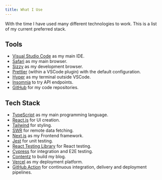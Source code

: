 ```yaml
---
title: What I Use
---
```


With the time I have used many different technologies to work. This is a list of my current preferred stack.

## Tools

- [Visual Studio Code](https://code.visualstudio.com/) as my main IDE.
- [Safari](https://www.apple.com/safari/) as my main browser.
- [Sizzy](hhttps://sizzy.co) as my development browser.
- [Prettier](https://prettier.io) (within a VSCode plugin) with the default configuration.
- [Hyper](https://hyper.is/) as my terminal outside VSCode.
- [Insomnia](https://insomnia.rest/) to try API endpoints.
- [GitHub](https://github.com) for my code repositories.

## Tech Stack

- [TypeScript](https://www.typescriptlang.org/) as my main programming language.
- [React.js](https://reactjs.org) for UI creation.
- [Tailwind](https://tailwindcss.com/) for styling.
- [SWR](https://swr.now.sh/) for remote data fetching.
- [Next.js](https://nextjs.org/) as my Frontend framework.
- [Jest](https://jestjs.io/) for unit testing.
- [React Testing Library](https://testing-library.com/react) for React testing.
- [Cypress](https://www.cypress.io/) for integration and E2E testing.
- [Contentz](https://github.com/sergiodxa/contentz) to build my blog.
- [Vercel](https://vercel.com/) as my deployment platform.
- [GitHub Action](https://github.com/features/actions) for continuous integration, delivery and deployment pipelines.
